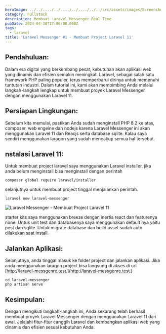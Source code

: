 ```yaml
---
heroImage: ../../..../../..../../..../../../src/assets/images/Screenshot_10.png
category: Fullstack
description: Membuat Laravel Messenger Real Time
pubDate: 2024-04-30T17:00:00.000Z
tags:
  - laravel
title: 'Laravel Messenger #1 - Membuat Project Laravel 11'
---
```


## Pendahuluan:

Dalam era digital yang berkembang pesat, kebutuhan akan aplikasi web yang dinamis dan efisien semakin meningkat. Laravel, sebagai salah satu framework PHP paling populer, terus memperbarui dirinya untuk memenuhi tuntutan industri. Dalam tutorial ini, kami akan membimbing Anda melalui langkah-langkah lengkap untuk membuat proyek Laravel Messenger dengan menggunakan Laravel 11.

## Persiapan Lingkungan:

Sebelum kita memulai, pastikan Anda sudah menginstall PHP 8.2 ke atas, composer, web engeine dan nodejs karena Laravel Messenger ini akan menggunakan Laravel 11 dan Reacjs serta database sqlite. Kalau saya sendiri menggunakan laragon yang sudah mencakup semua hal tersebut.

## nstalasi Laravel 11:

Untuk membuat project laravel saya menggunakan Laravel installer, jika anda belum menginstall bisa menginstall dengan perintah

```shell
composer global require laravel/installer
```

selanjutnya untuk membuat project tinggal menjalankan perintah.

```shell
laravel new laravel-messenger
```

![Laravel Messenger - Membuat Project Laravel 11](../../..../../..../../..../../../src/assets/images/Screenshot_5.png)

starter kits saya menggunakan breeze dengan inertia react dan featurenya none. Untuk unit test dan databasenya saya menggunakan default nya yaitu pest dan sqlite. Untuk migrate database dan build asset sudah auto dilakukan saat install.

## Jalankan Aplikasi:

Selanjutnya, anda tinggal masuk ke folder project dan jalankan aplikasi. Jika anda menggunakan laragon project bisa langsung di akses di url [http://laravel-messgenre.test.](http://laravel-messgenre.test.)

```shell
cd laravel-messenger
php artisan serve
```

## Kesimpulan:

Dengan mengikuti langkah-langkah ini, Anda sekarang telah berhasil membuat proyek Laravel Messenger dengan menggunakan Laravel 11 dari awal. Jelajahi fitur-fitur canggih Laravel dan kembangkan aplikasi web yang dinamis dan efisien sesuai kebutuhan Anda.
